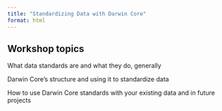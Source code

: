 ```yaml
---
title: "Standardizing Data with Darwin Core"
format: html
---
```


## Workshop topics

What data standards are and what they do, generally

Darwin Core’s structure and using it to standardize data

How to use Darwin Core standards with your existing data and in future projects








